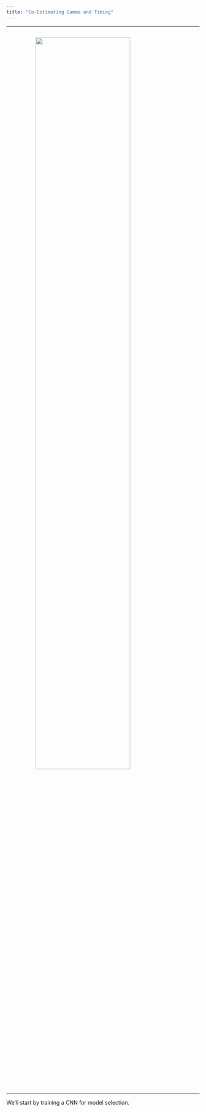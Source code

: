```yaml
---
title: "Co-Estimating Gamma and Timing"
---
```


<style>
.center {
  display: block;
  padding-top: 1em;
  padding-bottom: 1em;
  margin-left: auto;
  margin-right: auto;
  width: 70%;
}
</style>

----

<img src="img/simulation-models.jpg" class="center">

----

We'll start by training a CNN for model selection.
